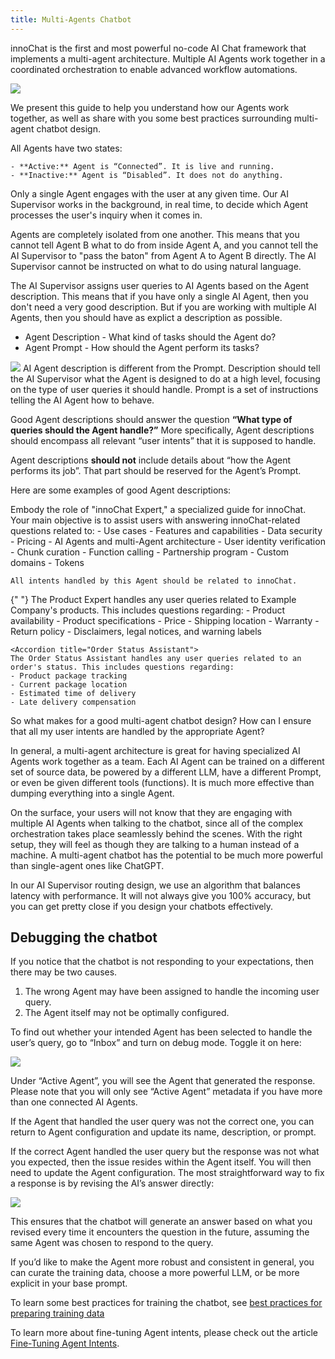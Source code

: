 ```yaml
---
title: Multi-Agents Chatbot
---
```


innoChat is the first and most powerful no-code AI Chat framework that
implements a multi-agent architecture. Multiple AI Agents work together in a coordinated orchestration
to enable advanced workflow automations.

<Frame>
  <img src="/images/multi-agents-chatbot-7.png" />
</Frame>

We present this guide to help you understand how our Agents work together, as well as share
with you some best practices surrounding multi-agent chatbot design.

All Agents have two states:

    - **Active:** Agent is “Connected”. It is live and running.
    - **Inactive:** Agent is “Disabled”. It does not do anything.

Only a single Agent engages with the user at any given time. Our AI Supervisor works in the background, in real time,
to decide which Agent processes the user's inquiry when it comes in.

<Note>
  Agents are completely isolated from one another. This means that you cannot
  tell Agent B what to do from inside Agent A, and you cannot tell the AI
  Supervisor to "pass the baton" from Agent A to Agent B directly. The AI
  Supervisor cannot be instructed on what to do using natural language.
</Note>

The AI Supervisor assigns user queries to AI Agents based on the Agent description. This means that if
you have only a single AI Agent, then you don't need a very good description. But if you are working with
multiple AI Agents, then you should have as explict a description as possible.

- Agent Description - What kind of tasks should the Agent do?
- Agent Prompt - How should the Agent perform its tasks?

<Frame>
  <img src="/images/multi-agents-chatbot-5.png" />
</Frame>

<Note>
  AI Agent description is different from the Prompt. Description should tell the
  AI Supervisor what the Agent is designed to do at a high level, focusing on
  the type of user queries it should handle. Prompt is a set of instructions
  telling the AI Agent how to behave.
</Note>

Good Agent descriptions should answer the question **“What type of queries should the Agent handle?”**
More specifically, Agent descriptions should encompass all relevant “user intents” that it is supposed to handle.

Agent descriptions **should not** include details about “how the Agent performs its job”.
That part should be reserved for the Agent’s Prompt.

Here are some examples of good Agent descriptions:

<AccordionGroup>
  <Accordion title="innoChat Support">
    Embody the role of "innoChat Expert," a specialized guide for innoChat. Your main objective is to assist users with answering innoChat-related questions related to:
    - Use cases
    - Features and capabilities
    - Data security
    - Pricing
    - AI Agents and multi-Agent architecture
    - User identity verification
    - Chunk curation
    - Function calling
    - Partnership program
    - Custom domains
    - Tokens

    All intents handled by this Agent should be related to innoChat.

  </Accordion>

{" "}
<Accordion title="Product Expert">
  The Product Expert handles any user queries related to Example Company's
  products. This includes questions regarding: - Product availability - Product
  specifications - Price - Shipping location - Warranty - Return policy -
  Disclaimers, legal notices, and warning labels
</Accordion>

    <Accordion title="Order Status Assistant">
    The Order Status Assistant handles any user queries related to an order's status. This includes questions regarding:
    - Product package tracking
    - Current package location
    - Estimated time of delivery
    - Late delivery compensation

  </Accordion>

</AccordionGroup>

So what makes for a good multi-agent chatbot design? How can I ensure that all my user intents are handled by the appropriate Agent?

In general, a multi-agent architecture is great for having specialized AI Agents work together as a team. Each AI Agent
can be trained on a different set of source data, be powered by a different LLM, have a different Prompt, or even be given
different tools (functions). It is much more effective than dumping everything into a single Agent.

On the surface, your users will not know that they are engaging with multiple AI Agents when talking to the chatbot,
since all of the complex orchestration takes place seamlessly behind the scenes. With the right setup, they will feel
as though they are talking to a human instead of a machine. A multi-agent chatbot has the potential to be much more
powerful than single-agent ones like ChatGPT.

In our AI Supervisor routing design, we use an algorithm that balances latency with performance.
It will not always give you 100% accuracy, but you can get pretty close if you design your chatbots effectively.

## Debugging the chatbot

If you notice that the chatbot is not responding to your expectations, then there may be two causes.

1. The wrong Agent may have been assigned to handle the incoming user query.
2. The Agent itself may not be optimally configured.

To find out whether your intended Agent has been selected to handle the user’s query, go to “Inbox” and turn on debug mode.
Toggle it on here:

<Frame>
  <img src="/images/multi-agents-chatbot-6.png" />
</Frame>

Under “Active Agent”, you will see the Agent that generated the response. Please note that you will only see “Active Agent” metadata
if you have more than one connected AI Agents.

If the Agent that handled the user query was not the correct one, you can return to Agent configuration and update its name, description,
or prompt.

If the correct Agent handled the user query but the response was not what you expected, then the issue resides within the Agent itself.
You will then need to update the Agent configuration. The most straightforward way to fix a response is by revising the AI’s answer directly:

<Frame>
  <img src="/images/multi-agents-chatbot-4.png" />
</Frame>

This ensures that the chatbot will generate an answer based on what you revised every time it encounters the question in the future, assuming
the same Agent was chosen to respond to the query.

If you’d like to make the Agent more robust and consistent in general, you can curate the training data, choose a more powerful LLM, or be more
explicit in your base prompt.

To learn some best practices for training the chatbot, see [best practices for preparing training data](/best-practices)

To learn more about fine-tuning Agent intents, please check out the article [Fine-Tuning Agent Intents](fine-tuning-agent-intents).
